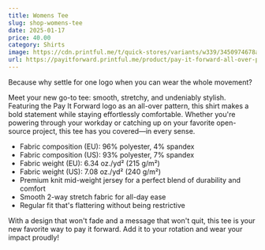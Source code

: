 ```yaml
---
title: Womens Tee
slug: shop-womens-tee
date: 2025-01-17
price: 40.00
category: Shirts
image: https://cdn.printful.me/t/quick-stores/variants/w339/3450974678ab63ab94d5__825
url: https://payitforward.printful.me/product/pay-it-forward-all-over-print-womens-tee
---
```


Because why settle for one logo when you can wear the whole movement?

Meet your new go-to tee: smooth, stretchy, and undeniably stylish. Featuring the Pay It Forward logo as an all-over pattern, this shirt makes a bold statement while staying effortlessly comfortable. Whether you're powering through your workday or catching up on your favorite open-source project, this tee has you covered—in every sense.

- Fabric composition (EU): 96% polyester, 4% spandex
- Fabric composition (US): 93% polyester, 7% spandex
- Fabric weight (EU): 6.34 oz./yd² (215 g/m²)
- Fabric weight (US): 7.08 oz./yd² (240 g/m²)
- Premium knit mid-weight jersey for a perfect blend of durability and comfort
- Smooth 2-way stretch fabric for all-day ease
- Regular fit that's flattering without being restrictive

With a design that won't fade and a message that won't quit, this tee is your new favorite way to pay it forward. Add it to your rotation and wear your impact proudly!